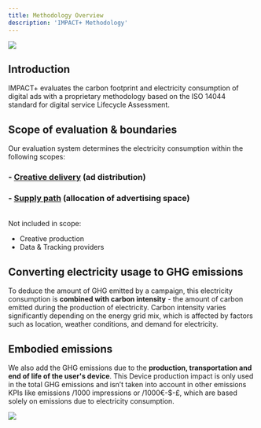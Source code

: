 ```yaml
---
title: Methodology Overview
description: 'IMPACT+ Methodology'
---
```


![](/footer-bg.png)


## Introduction


IMPACT+ evaluates the carbon footprint and electricity consumption of digital ads with a proprietary methodology based on the ISO 14044 standard for digital service Lifecycle Assessment.

## **Scope of evaluation & boundaries**

Our evaluation system determines the electricity consumption within the following scopes:

### - [Creative delivery](creativedelivery) (ad distribution)
### - [Supply path](supplypath) (allocation of advertising space)

<br/>

<Tip>
Not included in scope:

- Creative production
- Data & Tracking providers
</Tip>


## Converting electricity usage to GHG emissions

To deduce the amount of GHG emitted by a campaign, this electricity consumption is **combined
with carbon intensity** - the amount of carbon emitted during the production of electricity. Carbon intensity varies significantly depending on the energy grid mix, which is affected by factors such as location, weather conditions, and demand for electricity.

## Embodied emissions

We also add the GHG emissions due to the **production, transportation and end of life of the user's device**. This Device production impact is only used in the total GHG emissions and isn’t taken into account in other emissions KPIs like emissions /1000 impressions or /1000€-$-£, which are based solely on emissions due to electricity consumption.


![](/footer-bg.png)

